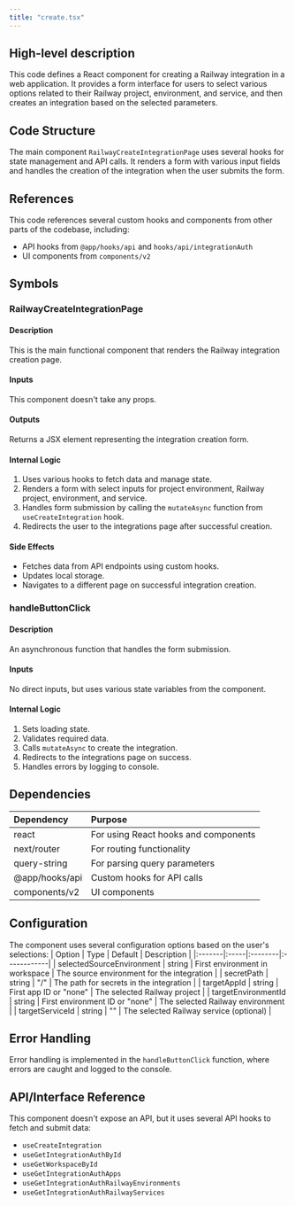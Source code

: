 ```yaml
---
title: "create.tsx"
---
```


## High-level description
This code defines a React component for creating a Railway integration in a web application. It provides a form interface for users to select various options related to their Railway project, environment, and service, and then creates an integration based on the selected parameters.

## Code Structure
The main component `RailwayCreateIntegrationPage` uses several hooks for state management and API calls. It renders a form with various input fields and handles the creation of the integration when the user submits the form.

## References
This code references several custom hooks and components from other parts of the codebase, including:
- API hooks from `@app/hooks/api` and `hooks/api/integrationAuth`
- UI components from `components/v2`

## Symbols

### RailwayCreateIntegrationPage
#### Description
This is the main functional component that renders the Railway integration creation page.

#### Inputs
This component doesn't take any props.

#### Outputs
Returns a JSX element representing the integration creation form.

#### Internal Logic
1. Uses various hooks to fetch data and manage state.
2. Renders a form with select inputs for project environment, Railway project, environment, and service.
3. Handles form submission by calling the `mutateAsync` function from `useCreateIntegration` hook.
4. Redirects the user to the integrations page after successful creation.

#### Side Effects
- Fetches data from API endpoints using custom hooks.
- Updates local storage.
- Navigates to a different page on successful integration creation.

### handleButtonClick
#### Description
An asynchronous function that handles the form submission.

#### Inputs
No direct inputs, but uses various state variables from the component.

#### Internal Logic
1. Sets loading state.
2. Validates required data.
3. Calls `mutateAsync` to create the integration.
4. Redirects to the integrations page on success.
5. Handles errors by logging to console.

## Dependencies
| Dependency | Purpose |
|:-----------|:--------|
| react | For using React hooks and components |
| next/router | For routing functionality |
| query-string | For parsing query parameters |
| @app/hooks/api | Custom hooks for API calls |
| components/v2 | UI components |

## Configuration
The component uses several configuration options based on the user's selections:
| Option | Type | Default | Description |
|:-------|:-----|:--------|:------------|
| selectedSourceEnvironment | string | First environment in workspace | The source environment for the integration |
| secretPath | string | "/" | The path for secrets in the integration |
| targetAppId | string | First app ID or "none" | The selected Railway project |
| targetEnvironmentId | string | First environment ID or "none" | The selected Railway environment |
| targetServiceId | string | "" | The selected Railway service (optional) |

## Error Handling
Error handling is implemented in the `handleButtonClick` function, where errors are caught and logged to the console.

## API/Interface Reference
This component doesn't expose an API, but it uses several API hooks to fetch and submit data:
- `useCreateIntegration`
- `useGetIntegrationAuthById`
- `useGetWorkspaceById`
- `useGetIntegrationAuthApps`
- `useGetIntegrationAuthRailwayEnvironments`
- `useGetIntegrationAuthRailwayServices`